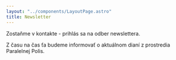 ```yaml
---
layout: "../components/LayoutPage.astro"
title: Newsletter
---
```



Zostaňme v kontakte - prihlás sa na odber newslettera.

Z času na čas ťa budeme informovať o aktuálnom dianí z prostredia Paralelnej Polis.

<Newsletter />
